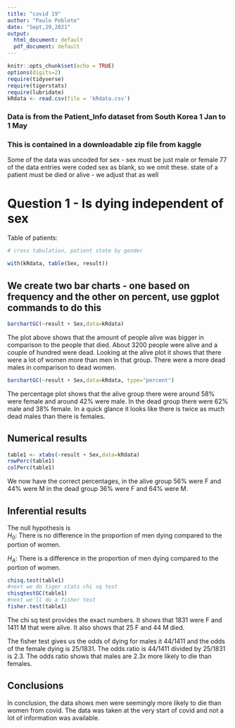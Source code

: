```yaml
---
title: "covid 19"
author: "Paulo Poblete"
date: "Sept,29,2021"
output:
  html_document: default
  pdf_document: default
---
```


```r
knitr::opts_chunk$set(echo = TRUE)
options(digits=2)
require(tidyverse)
require(tigerstats)
require(lubridate)
kRdata <- read.csv(file = 'kRdata.csv')
```
### Data is from the Patient_Info dataset from South Korea 1 Jan to 1 May 
### This is contained in a downloadable zip file from kaggle

Some of the data was uncoded for sex - sex must be just male or female
77 of the data entries were coded sex  as blank, so we omit these.
state of a patient must be died or alive - we adjust that as well   
  
# Question 1 - Is dying independent of sex




Table of patients:
```r

# cross tabulation, patient state by gender

with(kRdata, table(Sex, result))

```

## We create two bar charts - one based on frequency and the other on percent, use ggplot commands to do this

```r
barchartGC(~result + Sex,data=kRdata)
```

The plot above shows that the amount of people alive was bigger in comparison to the people that died. About 3200 people were alive and a couple of hundred were dead. Looking at the  alive plot it shows that there were a lot of women more than men in that group. There were a more dead males in comparison to dead women.  


```r
barchartGC(~result + Sex,data=kRdata, type="percent")

```


The percentage plot shows that the alive group there were around 58% were female and around 42% were male. In the dead group there were 62% male and 38% female. In a quick glance it looks like there is twice as much dead males than there is females. 


  
## Numerical results

```r
table1 <- xtabs(~result + Sex,data=kRdata)
rowPerc(table1)
colPerc(table1)
```

We now have the correct percentages, in the alive group 56% were F and 44% were M 
in the dead group 36% were F and 64% were M. 

## Inferential results 

The null hypothesis is   
$H_0$: There is no difference in the proportion of men dying compared to the portion of women.  

$H_A$: There is a difference in the proportion of men dying compared to the portion of women. 

```r
chisq.test(table1)
#next we do tiger stats chi sq test 
chisqtestGC(table1)
#next we'll do a fisher test 
fisher.test(table1)
```

The chi sq test provides the exact numbers. It shows that 1831 were F and 1411 M that were alive. It also shows that 25 F and 44 M died. 

The fisher test gives us the odds of dying for males it 44/1411 and the odds of the female dying is 25/1831. The odds ratio is 44/1411 divided by 25/1831 is 2.3. The odds ratio shows that males are 2.3x more likely to die than females. 

## Conclusions
In conclusion, the data shows men were seemingly more likely to die than women from covid. The data was taken at the very start of covid and not a lot of information was available. 


